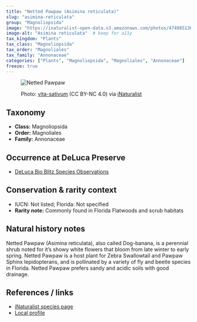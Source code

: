 ```yaml
---
title: "Netted Pawpaw (Asimina reticulata)"
slug: "asimina-reticulata"
group: "Magnoliopsida"
image: "https://inaturalist-open-data.s3.amazonaws.com/photos/474985136/large.jpeg"        # keep for thumbnails
image-alt: "Asimina reticulata"  # keep for a11y
tax_kingdom: "Plants"
tax_class: "Magnoliopsida"
tax_order: "Magnoliales"
tax_family: "Annonaceae"
categories: ["Plants", "Magnoliopsida", "Magnoliales", "Annonaceae"]   # these drive the chips + filtering
freeze: true
---
```


<figure class="species-figure">

<img src="https://inaturalist-open-data.s3.amazonaws.com/photos/474985136/large.jpeg" alt="Netted Pawpaw" class="species-photo"/>

<figcaption class="photo-credit">

Photo: <a href="https://www.inaturalist.org/people/vita-sativum">vita-sativum</a> (CC BY-NC 4.0) via <a href="https://www.inaturalist.org/observations/264520864">iNaturalist</a>

</figcaption>

</figure>

## Taxonomy

-   **Class:** Magnoliopsida
-   **Order:** Magnoliales
-   **Family:** Annonaceae

## Occurrence at DeLuca Preserve

-   [DeLuca Bio Blitz Species Observations](https://www.inaturalist.org/observations?project_id=191727&subview=table&taxon_id=128630&verifiable=any)

## Conservation & rarity context

-   IUCN: Not listed; Florida: Not specified
-   **Rarity note:** Commonly found in Florida Flatwoods and scrub habitats

## Natural history notes

Netted Pawpaw (Asimina reticulata), also called Dog-banana, is a perennial shrub noted for it's showy white flowers that bloom from late winter to early spring. Netted Pawpaw is a host plant for Zebra Swallowtail and Pawpaw Sphinx lepidopterans, and is pollinated by a variety of fly and beetle species in Florida. Netted Pawpaw prefers sandy and acidic soils with good drainage. 

## References / links

-   [iNaturalist species page](https://www.inaturalist.org/taxa/128630-Asimina-reticulata)
-   [Local profile](https://www.fnps.org/plant/asimina-reticulata)
